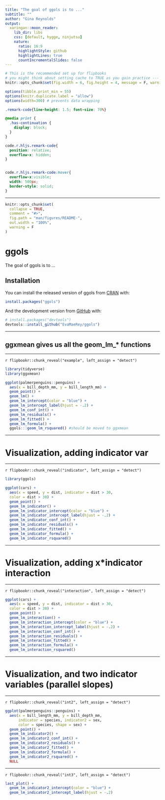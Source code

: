 ```yaml
---
title: "The goal of ggols is to ..."
subtitle: ""
author: "Gina Reynolds"
output:
  xaringan::moon_reader:
    lib_dir: libs
    css: [default, hygge, ninjutsu]
    nature:
      ratio: 16:9
      highlightStyle: github
      highlightLines: true
      countIncrementalSlides: false
---
```



```r
# This is the recommended set up for flipbooks
# you might think about setting cache to TRUE as you gain practice --- building flipbooks from scratch can be time consuming
knitr::opts_chunk$set(fig.width = 6, fig.height = 4, message = F, warning = FALSE, comment = "", cache = F)

options(tibble.print_min = 55)
options(knitr.duplicate.label = "allow")
options(width=300) # prevents data wrapping
```


```css
.remark-code{line-height: 1.5; font-size: 70%}

@media print {
  .has-continuation {
    display: block;
  }
}

code.r.hljs.remark-code{
  position: relative;
  overflow-x: hidden;
}


code.r.hljs.remark-code:hover{
  overflow-x:visible;
  width: 500px;
  border-style: solid;
}
```


<!-- README.md is generated from README.Rmd. Please edit that file -->

---




```r
knitr::opts_chunk$set(
  collapse = TRUE,
  comment = "#>",
  fig.path = "man/figures/README-",
  out.width = "100%",
  warning = F
)
```

# ggols

<!-- badges: start -->
<!-- badges: end -->

The goal of ggols is to ...

## Installation

You can install the released version of ggols from [CRAN](https://CRAN.R-project.org) with:

``` r
install.packages("ggols")
```

And the development version from [GitHub](https://github.com/) with:

``` r
# install.packages("devtools")
devtools::install_github("EvaMaeRey/ggols")
```

---

## ggxmean gives us all the geom_lm_* functions

---


`r flipbookr::chunk_reveal("example", left_assign = "detect")`


```r
library(tidyverse)
library(ggxmean)

ggplot(palmerpenguins::penguins) +
  aes(x = bill_depth_mm, y = bill_length_mm) +
  geom_point() +
  geom_lm() +
  geom_lm_intercept(color = "blue") +
  geom_lm_intercept_label(hjust = -.2) +
  geom_lm_conf_int() +
  geom_lm_residuals() +
  geom_lm_fitted() +
  geom_lm_formula() + 
  ggols:::geom_lm_rsquared() #should be moved to ggxmean
```

---

# Visualization, adding indicator var

---


`r flipbookr::chunk_reveal("indicator", left_assign = "detect")`


```r
library(ggols)

ggplot(cars) +
  aes(x = speed, y = dist, indicator = dist > 30,
  color = dist > 30) +
  geom_point() +
  geom_lm_indicator() +
  geom_lm_indicator_intercept(color = "blue") +
  geom_lm_indicator_intercept_label(hjust = -.2) +
  geom_lm_indicator_conf_int() +
  geom_lm_indicator_residuals() +
  geom_lm_indicator_fitted() +
  geom_lm_indicator_formula() +
  geom_lm_indicator_rsquared()
```


---

# Visualization, adding x*indicator interaction


---


`r flipbookr::chunk_reveal("interaction", left_assign = "detect")`


```r
ggplot(cars) +
  aes(x = speed, y = dist, indicator = dist > 30,
  color = dist > 30) +
  geom_point() +
  geom_lm_interaction() +
  geom_lm_interaction_intercept(color = "blue") +
  geom_lm_interaction_intercept_label(hjust = -.2) +
  geom_lm_interaction_conf_int() +
  geom_lm_interaction_residuals() +
  geom_lm_interaction_fitted() +
  geom_lm_interaction_formula() +
  geom_lm_interaction_rsquared()
```

---

# Visualization, and two indicator variables (parallel slopes)


---


`r flipbookr::chunk_reveal("int2", left_assign = "detect")`


```r
ggplot(palmerpenguins::penguins) +
  aes(x = bill_length_mm, y = bill_depth_mm, 
      indicator = species, indicator2 = sex,
      color = species, shape = sex) +
  geom_point() +
  geom_lm_indicator2() +
  geom_lm_indicator2_conf_int() + 
  geom_lm_indicator2_residuals() +
  geom_lm_indicator2_fitted() +
  geom_lm_indicator2_formula() +
  geom_lm_indicator2_rsquared() +
  NULL
```

---

`r flipbookr::chunk_reveal("int3", left_assign = "detect")`


```r
last_plot() + 
  geom_lm_indicator2_intercept(color = "blue") +
  geom_lm_indicator2_intercept_label(hjust = -.2)
```
